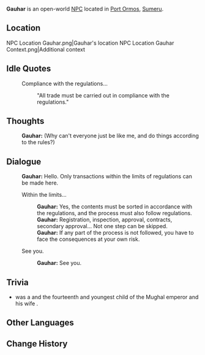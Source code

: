 {{Meta
|missing_NPC_profile  = yes
}}
{{Character Infobox
|type             = Open-World NPC
|image            = NPC Gauhar.png
|realname         = 
|deceased         = 
|region           = Sumeru
|location         = Sumeru
|affiliation      = 
|title            = Trade Supervisor

|ancestry         = <!-- Clan/family -->
|father           = 
|mother           = 
|spouse           = 
|sibling          = 
|child            = 
|relative         = 

|voiceEN          = 
|voiceCN          = 
|voiceJP          = 
|dialoguereward   = 
}}
'''Gauhar''' is an open-world [[NPC]] located in [[Port Ormos]], [[Sumeru]].

==Location==
<gallery>
NPC Location Gauhar.png|Gauhar's location
NPC Location Gauhar Context.png|Additional context
</gallery>
<!--
==Profile==
Detailed story/lore information goes here.
''(To be added.)''

===Appearance===
Keep appearance section short and concise. Limit to 2 paragraphs with 3-4 sentences each.
''(To be added.)''
-->
<!--
==Quests and Events==
{{Quests and Events}}
-->
==Idle Quotes==
{{Dialogue Start}}
: {{DIcon|Idle}} Compliance with the regulations...
:: {{A|VO Gauhar 01.ogg}} "All trade must be carried out in compliance with the regulations."
{{Dialogue End}}

==Thoughts==
{{All Schemes to Know Explanation|name=Gauhar}}
{{Dialogue Start}}
:{{A|VO Gauhar All Schemes to Know 01.ogg}} '''Gauhar:''' (Why can't everyone just be like me, and do things according to the rules?)
{{Dialogue End}}

==Dialogue==
{{Dialogue Start}}
:'''Gauhar:''' Hello. Only transactions within the limits of regulations can be made here.
:{{DIcon}} Within the limits...
::'''Gauhar:''' Yes, the contents must be sorted in accordance with the regulations, and the process must also follow regulations.
::'''Gauhar:''' Registration, inspection, approval, contracts, secondary approval... Not one step can be skipped.
::'''Gauhar:''' If any part of the process is not followed, you have to face the consequences at your own risk.
:{{DIcon}} See you.
::'''Gauhar:''' See you.
{{Dialogue End}}
<!--
==Event Dialogue==
===Event Name===
{{Dialogue Start}}
:'''{{subst:PAGENAME}}:'''
{{Dialogue End}}

==Trivia==
* 
-->
==Trivia==

* {{W|Gauhar Ara Begum}} was a {{W|Mughal Empire|Mughal princess}} and the fourteenth and youngest child of the Mughal emperor {{W|Shah Jahan}} and his wife {{W|Mumtaz Mahal}}.

==Other Languages==
{{Other Languages
|default_hidden = 1
|en      = Gauhar
|zhs     = 高哈尔
|zhs_rm  = Gāohā'ěr
|zht     = 高哈爾
|zht_rm  = Gāohā'ěr
|ja      = ガウハル
|ja_rm   = Gauharu
|ko      = 가우하르
|es      = Gauhar
|fr      = Gauhar
|ru      = Гаухар
|th      = Gauhar
|vi      = Gauhar
|de      = Gauhar
|id      = Gauhar
|pt      = Gauhar
|tr      = Gauhar
|it      = Gauhar
}}

==Change History==
{{Change History|3.0}}
<!--
==References==
{{Reflist}}
-->